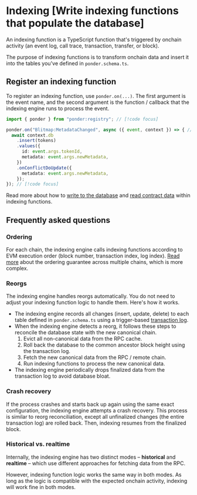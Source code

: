 
# Indexing [Write indexing functions that populate the database]

An indexing function is a TypeScript function that's triggered by onchain activity (an event log, call trace, transaction, transfer, or block).

The purpose of indexing functions is to transform onchain data and insert it into the tables you've defined in `ponder.schema.ts`.

## Register an indexing function

To register an indexing function, use `ponder.on(...)`. The first argument is the event name, and the second argument is the function / callback that the indexing engine runs to process the event.

```ts [src/index.ts]
import { ponder } from "ponder:registry"; // [!code focus]

ponder.on("Blitmap:MetadataChanged", async ({ event, context }) => { // [!code focus]
  await context.db
    .insert(tokens)
    .values({
      id: event.args.tokenId,
      metadata: event.args.newMetadata,
    })
    .onConflictDoUpdate({
      metadata: event.args.newMetadata,
    });
}); // [!code focus]
```

Read more about how to [write to the database](/docs/0.10/indexing/write) and [read contract data](/docs/0.10/indexing/read-contracts) within indexing functions.

## Frequently asked questions

### Ordering

For each chain, the indexing engine calls indexing functions according to EVM execution order (block number, transaction index, log index). [Read more](/docs/0.10/api-reference/ponder/config#event-ordering) about the ordering guarantee across multiple chains, which is more complex. 

### Reorgs

The indexing engine handles reorgs automatically. You do not need to adjust your indexing function logic to handle them. Here's how it works.

- The indexing engine records all changes (insert, update, delete) to each table defined in `ponder.schema.ts` using a trigger-based [transaction log](https://en.wikipedia.org/wiki/Transaction_log).
- When the indexing engine detects a reorg, it follows these steps to reconcile the database state with the new canonical chain.
  1. Evict all non-canonical data from the RPC cache.
  2. Roll back the database to the common ancestor block height using the transaction log.
  3. Fetch the new canonical data from the RPC / remote chain.
  4. Run indexing functions to process the new canonical data.
- The indexing engine periodically drops finalized data from the transaction log to avoid database bloat.

### Crash recovery

If the process crashes and starts back up again using the same exact configuration, the indexing engine attempts a crash recovery. This process is similar to reorg reconciliation, except all unfinalized changes (the entire transaction log) are rolled back. Then, indexing resumes from the finalized block.

### Historical vs. realtime

Internally, the indexing engine has two distinct modes – **historical** and **realtime** – which use different approaches for fetching data from the RPC.

However, indexing function logic works the same way in both modes. As long as the logic is compatible with the expected onchain activity, indexing will work fine in both modes.

